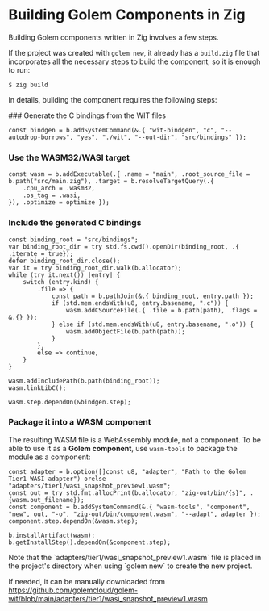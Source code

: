 
# Building Golem Components in Zig

Building Golem components written in Zig involves a few steps.

If the project was created with `golem new`, it already has a `build.zig` file that incorporates all the necessary steps to build the component, so it is enough to run:

```shell
$ zig build
```

In details, building the component requires the following steps:

<Steps>
### Generate the C bindings from the WIT files

```zig
const bindgen = b.addSystemCommand(&.{ "wit-bindgen", "c", "--autodrop-borrows", "yes", "./wit", "--out-dir", "src/bindings" });
```

### Use the WASM32/WASI target

```zig
const wasm = b.addExecutable(.{ .name = "main", .root_source_file = b.path("src/main.zig"), .target = b.resolveTargetQuery(.{
    .cpu_arch = .wasm32,
    .os_tag = .wasi,
}), .optimize = optimize });
```

### Include the generated C bindings

```zig
const binding_root = "src/bindings";
var binding_root_dir = try std.fs.cwd().openDir(binding_root, .{ .iterate = true});
defer binding_root_dir.close();
var it = try binding_root_dir.walk(b.allocator);
while (try it.next()) |entry| {
    switch (entry.kind) {
        .file => {
            const path = b.pathJoin(&.{ binding_root, entry.path });
            if (std.mem.endsWith(u8, entry.basename, ".c")) {
                wasm.addCSourceFile(.{ .file = b.path(path), .flags = &.{} });
            } else if (std.mem.endsWith(u8, entry.basename, ".o")) {
                wasm.addObjectFile(b.path(path));
            }
        },
        else => continue,
    }
}

wasm.addIncludePath(b.path(binding_root));
wasm.linkLibC();

wasm.step.dependOn(&bindgen.step);
```

### Package it into a WASM component

The resulting WASM file is a WebAssembly module, not a component. To be able to use it as a **Golem component**, use `wasm-tools` to package the module as a component:

```zig
const adapter = b.option([]const u8, "adapter", "Path to the Golem Tier1 WASI adapter") orelse "adapters/tier1/wasi_snapshot_preview1.wasm";
const out = try std.fmt.allocPrint(b.allocator, "zig-out/bin/{s}", .{wasm.out_filename});
const component = b.addSystemCommand(&.{ "wasm-tools", "component", "new", out, "-o", "zig-out/bin/component.wasm", "--adapt", adapter });
component.step.dependOn(&wasm.step);

b.installArtifact(wasm);
b.getInstallStep().dependOn(&component.step);
```

<Callout type="info">
Note that the `adapters/tier1/wasi_snapshot_preview1.wasm` file is placed in the project's directory when using `golem new` to create the new project.

If needed, it can be manually downloaded from https://github.com/golemcloud/golem-wit/blob/main/adapters/tier1/wasi_snapshot_preview1.wasm

</Callout>

</Steps>
